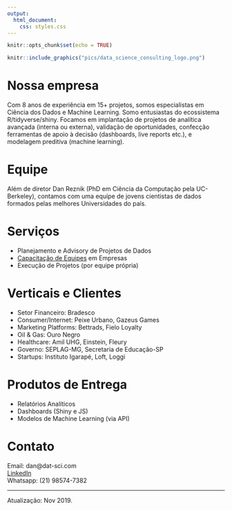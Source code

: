 ```yaml
---
output:
  html_document:
    css: styles.css
---
```


```r
knitr::opts_chunk$set(echo = TRUE)
```

```r
knitr::include_graphics("pics/data_science_consulting_logo.png")
```

# Nossa empresa

Com 8 anos de experiência em 15+ projetos, somos especialistas em Ciência dos Dados e Machine Learning. Somo entusiastas do ecossistema R/tidyverse/shiny. Focamos em implantação de projetos de analítica avançada (interna ou externa), validação de oportunidades, confecção ferramentas de apoio à decisão (dashboards, live reports etc.), e modelagem preditiva (machine learning).

# Equipe

Além de diretor Dan Reznik (PhD em Ciência da Computação pela UC-Berkeley), contamos com uma equipe de jovens cientistas de dados formados pelas melhores Universidades do país.

# Serviços

- Planejamento e Advisory de Projetos de Dados
-  [Capacitação de Equipes](cursos.html) em Empresas
- Execução de Projetos (por equipe própria)
 
# Verticais e Clientes

- Setor Financeiro: Bradesco
- Consumer/Internet: Peixe Urbano, Gazeus Games
- Marketing Platforms: Bettrads, Fielo Loyalty
- Oil & Gas: Ouro Negro
- Healthcare: Amil UHG, Einstein, Fleury
- Governo: SEPLAG-MG, Secretaria de Educação-SP
- Startups: Instituto Igarapé, Loft, Loggi
  
# Produtos de Entrega

- Relatórios Analíticos
- Dashboards (Shiny e JS)
- Modelos de Machine Learning (via API)

# Contato

Email: dan@dat-sci.com  
[LinkedIn](https://www.linkedin.com/in/dan-s-reznik-phd-bb49133/)  
Whatsapp: (21) 98574-7382

***

Atualização: Nov 2019.